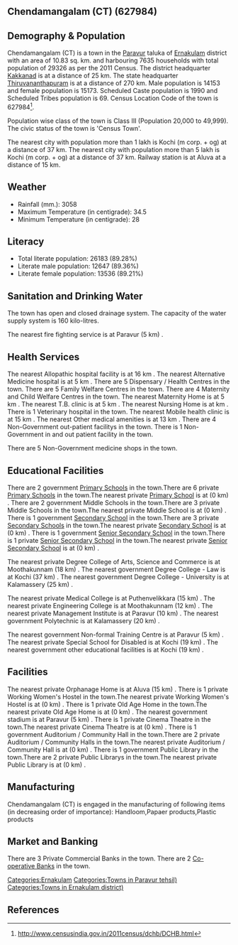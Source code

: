 {{Infobox settlement
| name=Chendamangalam (CT)
| native_name=
| native_name_lang=
| other_name=
| nickname=
| settlement_type=Town
| image_skyline=
| image_alt=
| image_caption=
| pushpin_map=India Kerala
| pushpin_label_position=right
| pushpin_map_alt=
| pushpin_map_caption=Location in Kerala, India
| latd=
| latm=
| lats=
| latNS=
| longd=
| longm=
| longs=
| longEW=
| coordinates_display=inline,title
| subdivision_type=Country
| subdivision_name={{flag|India}}
| subdivision_type1=[[States and territories of India|State]]
| subdivision_name1=Kerala 
| subdivision_type2=[[List of districts of India|District]]
| subdivision_name2=Ernakulam
| subdivision_type3=Tahsil
| subdivision_name3=Paravur
| website=
| established_title=<!-- Established -->
| established_date=
| founder=
| named_for=
| government_type=
| governing_body=
| unit_pref=Metric
| area_footnotes=
| area_rank=
| area_total_km2=10.83
| elevation_footnotes=
| elevation_m=
| population_total=29326
| population_as_of=2011
| population_rank=
| population_density_km2=2707
| population_demonym=
| population_footnotes=
| demographics_type1=Languages=
| demographics1_title1=Official=
| demographics1_info1=[[Malayalam language|Malayalam]]
| timezone1=[[Indian Standard Time|IST]]
| utc_offset1==+5:30
| postal_code_type=[[Postal Index Number|PIN]]
| postal_code=
| area_code_type=Telephone code
| area_code=
| registration_plate=
| blank1_name_sec1=Nearest city
| blank1_info_sec1=[[Kochi (m corp. + og) ]]
| blank2_name_sec1=[[Human sex ratio|Sex ratio]]
| blank2_info_sec1=1072
| blank3_name_sec1=Literacy
| blank3_info_sec1=89.28%
| blank1_name_sec2=[[2011 Census of India|2011 census]] code
| blank1_info_sec2=627984
| footnotes=
}}

== Chendamangalam (CT) (627984) ==

== Demography & Population ==

Chendamangalam (CT) is a town in the [[Paravur]] taluka of [[Ernakulam]] district with an area of 10.83 sq. km. and harbouring 7635 households with total population of 29326 as per the 2011 Census. The district headquarter [[Kakkanad]] is at a distance of 25 km. The state headquarter [[Thiruvananthapuram]] is at a distance of 270 km. Male population is 14153 and female population is 15173. Scheduled Caste population is 1990 and Scheduled Tribes population is 69. Census Location Code of the town is 627984<ref>http://www.censusindia.gov.in/2011census/dchb/DCHB.html</ref>.

Population wise class of the town is Class III (Population 20,000 to 49,999).
The civic status of the town is 'Census Town'.

The nearest city with population more than 1 lakh is Kochi (m corp. + og)  at a distance of 37 km. The nearest city with population more than 5 lakh is Kochi (m corp. + og)  at a distance of 37 km. Railway station is at Aluva at a distance of 15 km.


== Weather ==  
* Rainfall (mm.): 3058 
* Maximum Temperature (in centigrade): 34.5
* Minimum Temperature (in centigrade): 28


== Literacy ==  
* Total literate population: 26183 (89.28%)
* Literate male population: 12647 (89.36%)
* Literate female population: 13536 (89.21%)


== Sanitation and Drinking Water ==  
The town has open and closed drainage system.
The capacity of the water supply system is 160 kilo-litres.

The nearest fire fighting service is at Paravur (5 km) .


== Health Services ==
The nearest Allopathic hospital facility is at 16 km .
The nearest Alternative Medicine hospital is at 5 km .
There are 5 Dispensary / Health Centres in the town.
There are 5 Family Welfare Centres in the town.
There are 4 Maternity and Child Welfare Centres in the town.
The nearest Maternity Home is at 5 km .
The nearest T.B. clinic is at 5 km .
The nearest Nursing Home is at  km .
There is 1 Veterinary hospital in the town.
The nearest Mobile health clinic is at 15 km .
The nearest Other medical amenities is at 13 km .
There are 4 Non-Government out-patient facilitys in the town.
There is 1 Non-Government in and out patient facility in the town.

There are 5 Non-Government medicine shops in the town.


== Educational Facilities ==
There are 2 government [[Primary School]]s in the town.There are 6 private [[Primary School]]s in the town.The nearest private [[Primary School]] is at  (0 km) .
There are 2 government Middle Schools in the town.There are 3 private Middle Schools in the town.The nearest private Middle School is at  (0 km) .
There is 1 government [[Secondary School]] in the town.There are 3 private [[Secondary School]]s in the town.The nearest private [[Secondary School]] is at  (0 km) .
There is 1 government [[Senior Secondary School]] in the town.There is 1 private [[Senior Secondary School]] in the town.The nearest private [[Senior Secondary School]] is at  (0 km) .
 
 
 
 
 
The nearest private Degree College of Arts, Science and Commerce is at Moothakunnam  (18 km) .
The nearest government Degree College - Law is at Kochi (37 km) .
The nearest government Degree College - University is at Kalamassery (25 km) .
 
The nearest private Medical College is at Puthenvelikkara  (15 km) .
The nearest private Engineering College is at Moothakunnam (12 km) .
The nearest private Management Institute is at Paravur (10 km) .
The nearest government Polytechnic is at Kalamassery (20 km) .
 
The nearest government Non-formal Training Centre is at Paravur (5 km) .
The nearest private Special School for Disabled is at Kochi (19 km) .
The nearest government other educational facilities is at Kochi (19 km) .


== Facilities ==
The nearest private Orphanage Home is at Aluva (15 km) .
There is 1 private Working Women's Hostel in the town.The nearest private Working Women's Hostel is at  (0 km) .
There is 1 private Old Age Home in the town.The nearest private Old Age Home is at  (0 km) .
The nearest government stadium is at Paravur (5 km) .
There is 1 private Cinema Theatre in the town.The nearest private Cinema Theatre is at  (0 km) .
There is 1 government Auditorium / Community Hall in the town.There are 2 private Auditorium / Community Halls in the town.The nearest private Auditorium / Community Hall is at  (0 km) .
There is 1 government Public Library in the town.There are 2 private Public Librarys in the town.The nearest private Public Library is at  (0 km) .


== Manufacturing ==
Chendamangalam (CT) is engaged in the manufacturing of following items (in decreasing order of importance): Handloom,Papaer products,Plastic products


== Market and Banking ==

There are 3 Private Commercial Banks in the town.
There are 2 [[Co-operative Bank]]s in the town.




[[Categories:Ernakulam]]
[[Categories:Towns in Paravur tehsil)]]
[[Categories:Towns in Ernakulam district)]]


== References ==
{{Reflist}}


